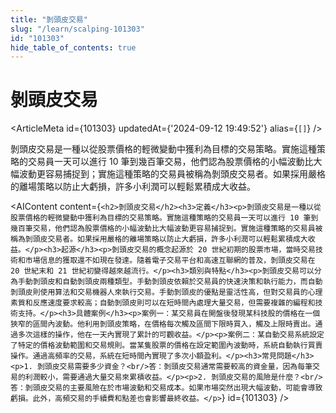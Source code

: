 ```yaml
---
title: "剝頭皮交易"
slug: "/learn/scalping-101303"
id: "101303"
hide_table_of_contents: true
---
```



# 剝頭皮交易

<ArticleMeta id={101303} updatedAt={'2024-09-12 19:49:52'} alias={`[]`} />
<div className='border-solid border-b border-t-0 my-4 border-[var(--ifm-color-gray-300)]' />

剝頭皮交易是一種以從股票價格的輕微變動中獲利為目標的交易策略。實施這種策略的交易員一天可以進行 10 筆到幾百筆交易，他們認為股票價格的小幅波動比大幅波動更容易捕捉到；實施這種策略的交易員被稱為剝頭皮交易者。如果採用嚴格的離場策略以防止大虧損，許多小利潤可以輕鬆累積成大收益。

<AIContent content={`<h2>剝頭皮交易</h2><h3>定義</h3><p>剝頭皮交易是一種以從股票價格的輕微變動中獲利為目標的交易策略。實施這種策略的交易員一天可以進行 10 筆到幾百筆交易，他們認為股票價格的小幅波動比大幅波動更容易捕捉到。實施這種策略的交易員被稱為剝頭皮交易者。如果採用嚴格的離場策略以防止大虧損，許多小利潤可以輕鬆累積成大收益。</p><h3>起源</h3><p>剝頭皮交易的概念起源於 20 世紀初期的股票市場，當時交易技術和市場信息的獲取還不如現在發達。隨着電子交易平台和高速互聯網的普及，剝頭皮交易在 20 世紀末和 21 世紀初變得越來越流行。</p><h3>類別與特點</h3><p>剝頭皮交易可以分為手動剝頭皮和自動剝頭皮兩種類型。手動剝頭皮依賴於交易員的快速決策和執行能力，而自動剝頭皮則使用算法和交易機器人來執行交易。手動剝頭皮的優點是靈活性高，但對交易員的心理素質和反應速度要求較高；自動剝頭皮則可以在短時間內處理大量交易，但需要複雜的編程和技術支持。</p><h3>具體案例</h3><p>案例一：某交易員在開盤後發現某科技股的價格在一個狹窄的區間內波動。他利用剝頭皮策略，在價格每次觸及區間下限時買入，觸及上限時賣出。通過多次這樣的操作，他在一天內實現了累計的可觀收益。</p><p>案例二：某自動交易系統設定了特定的價格波動範圍和交易規則。當某隻股票的價格在設定範圍內波動時，系統自動執行買賣操作。通過高頻率的交易，系統在短時間內實現了多次小額盈利。</p><h3>常見問題</h3><p>1. 剝頭皮交易需要多少資金？<br/>答：剝頭皮交易通常需要較高的資金量，因為每筆交易的利潤較小，需要通過大量交易來累積收益。</p><p>2. 剝頭皮交易的風險是什麼？<br/>答：剝頭皮交易的主要風險在於市場波動和交易成本。如果市場突然出現大幅波動，可能會導致虧損。此外，高頻交易的手續費和點差也會影響最終收益。</p>`} id={101303} />
